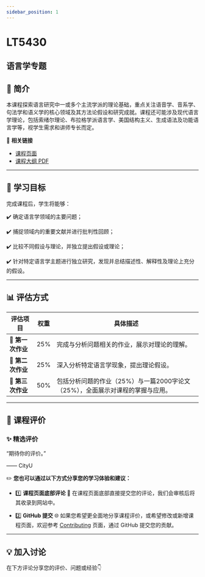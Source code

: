 ```yaml
---
sidebar_position: 1
---
```


# LT5430
## 语言学专题

## **📘 简介**
本课程探索语言研究中一或多个主流学派的理论基础，重点关注语音学、音系学、句法学和语义学的核心领域及其方法论假设和研究成就。课程还可能涉及现代语言学理论，包括索绪尔理论、布拉格学派语言学、美国结构主义、生成语法及功能语言学等，视学生需求和讲师专长而定。

🔗 **相关链接**
- [课程页面](https://www.cityu.edu.hk/catalogue/pg/202425/course/LT5430.htm)
- [课程大纲 PDF](https://www.cityu.edu.hk/catalogue/pg/202425/course/LT5430.pdf)

---

## **🎯 学习目标**

完成课程后，学生将能够：

✔️ 确定语言学领域的主要问题；

✔️ 捕捉领域内的重要文献并进行批判性回顾；

✔️ 比较不同假设与理论，并独立提出假设或理论；

✔️ 针对特定语言学主题进行独立研究，发现并总结描述性、解释性及理论上充分的假设。

---

## **📊 评估方式**

| **评估项目**                  | **权重** | **具体描述**                                                                                     |
|------------------------------|---------|-----------------------------------------------------------------------------------------------|
| **📖 第一次作业**             | 25%     | 完成与分析问题相关的作业，展示对理论的理解。                                                       |
| **📖 第二次作业**             | 25%     | 深入分析特定语言学现象，提出理论假设。                                                             |
| **📄 第三次作业**             | 50%     | 包括分析问题的作业（25%）与一篇2000字论文（25%），全面展示对课程的掌握与应用。                                   |

---

## **💬 课程评价**

### ✨ **精选评价**
<div className={commentStyles.commentBox}>
    <p className={commentStyles.commentText}>
        “期待你的评价。”
    </p>
    <p className={commentStyles.commentAuthor}>—— CityU</p>
</div>

✏️ **您也可以通过以下方式分享您的学习体验和建议：**

- 1️⃣ **课程页面底部评论**
💬 在课程页面底部直接提交您的评论，我们会审核后将其收录到网站中。

- 2️⃣ **GitHub 提交**
🌐 如果您希望更全面地分享课程评价，或希望修改或新增课程页面，欢迎参考 [Contributing](https://penjc.github.io/CityU/contributing) 页面，通过 GitHub 提交您的贡献。

---

## **💡 加入讨论**

在下方评论分享您的评价、问题或经验👇
<Utterances />
